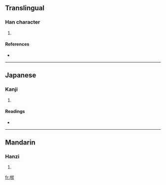 ==Translingual==

===Han character===
{{Han char|rn=32|rad=土|as=06|sn=9|four=4313<sub>0</sub>|canj=土人戈大 (GOIK)}}

# {{defn|Han}}

====References====
* {{Han ref|kx=0228.040|dkj=05044|dj=0464.030|hdz=10439.130|uh=5798|ud=22424|bh=CE59|bd=52825}}

----

==Japanese==

===Kanji===
{{ja-kanji|grade=|rs=土06}}

# {{defn|Japanese}}

====Readings====
* {{ja-readings|on=[[ふく]] (fuku), [[ぶく]] (buku), [[ほく]] (hoku), [[ぼく]] (boku)|kun=[[くずれる]] (kuzureru), [[ながれる]] (nagareru)}}

----

==Mandarin==

===Hanzi===
{{cmn-hanzi|pin=[[fú]] ([[fu2]])|wg=fu<sup>2</sup>}}

# {{defn|Mandarin}}

[[fr:垘]]